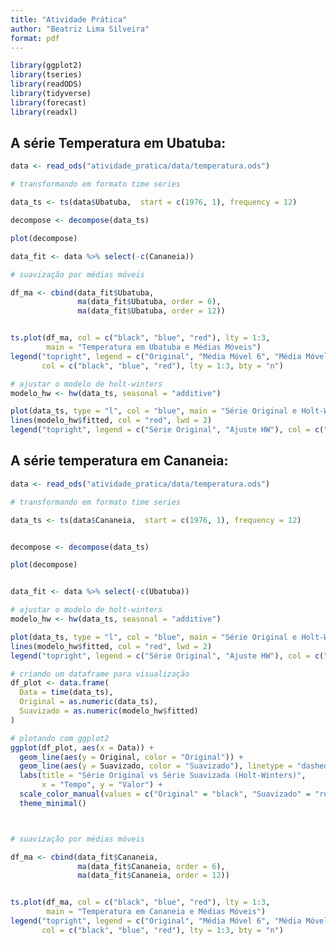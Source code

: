 ```yaml
---
title: "Atividade Prática"
author: "Beatriz Lima Silveira"
format: pdf
---
```


```r

library(ggplot2)
library(tseries)
library(readODS)
library(tidyverse)
library(forecast)
library(readxl)
```

## A série Temperatura em Ubatuba:


```r

data <- read_ods("atividade_pratica/data/temperatura.ods")

# transformando em formato time series

data_ts <- ts(data$Ubatuba,  start = c(1976, 1), frequency = 12)

decompose <- decompose(data_ts)

plot(decompose)

data_fit <- data %>% select(-c(Cananeia))

# suavização por médias móveis

df_ma <- cbind(data_fit$Ubatuba,
               ma(data_fit$Ubatuba, order = 6),
               ma(data_fit$Ubatuba, order = 12))


ts.plot(df_ma, col = c("black", "blue", "red"), lty = 1:3,
        main = "Temperatura em Ubatuba e Médias Móveis")
legend("topright", legend = c("Original", "Média Móvel 6", "Média Móvel 12"),
       col = c("black", "blue", "red"), lty = 1:3, bty = "n")

# ajustar o modelo de holt-winters
modelo_hw <- hw(data_ts, seasonal = "additive")

plot(data_ts, type = "l", col = "blue", main = "Série Original e Holt-Winters", ylab = "Valor")
lines(modelo_hw$fitted, col = "red", lwd = 2)
legend("topright", legend = c("Série Original", "Ajuste HW"), col = c("blue", "red"), lwd = 2)

```

##  A série temperatura em Cananeia:

```r


data <- read_ods("atividade_pratica/data/temperatura.ods")

# transformando em formato time series

data_ts <- ts(data$Cananeia,  start = c(1976, 1), frequency = 12)


decompose <- decompose(data_ts)

plot(decompose)


data_fit <- data %>% select(-c(Ubatuba))

# ajustar o modelo de holt-winters
modelo_hw <- hw(data_ts, seasonal = "additive")

plot(data_ts, type = "l", col = "blue", main = "Série Original e Holt-Winters", ylab = "Valor")
lines(modelo_hw$fitted, col = "red", lwd = 2)
legend("topright", legend = c("Série Original", "Ajuste HW"), col = c("blue", "red"), lwd = 2)

# criando um dataframe para visualização
df_plot <- data.frame(
  Data = time(data_ts), 
  Original = as.numeric(data_ts),
  Suavizado = as.numeric(modelo_hw$fitted)
)

# plotando com ggplot2
ggplot(df_plot, aes(x = Data)) +
  geom_line(aes(y = Original, color = "Original")) +
  geom_line(aes(y = Suavizado, color = "Suavizado"), linetype = "dashed") +
  labs(title = "Série Original vs Série Suavizada (Holt-Winters)",
       x = "Tempo", y = "Valor") +
  scale_color_manual(values = c("Original" = "black", "Suavizado" = "red")) +
  theme_minimal()



# suavização por médias móveis

df_ma <- cbind(data_fit$Cananeia,
               ma(data_fit$Cananeia, order = 6),
               ma(data_fit$Cananeia, order = 12))


ts.plot(df_ma, col = c("black", "blue", "red"), lty = 1:3,
        main = "Temperatura em Cananeia e Médias Móveis")
legend("topright", legend = c("Original", "Média Móvel 6", "Média Móvel 12"),
       col = c("black", "blue", "red"), lty = 1:3, bty = "n")

```
